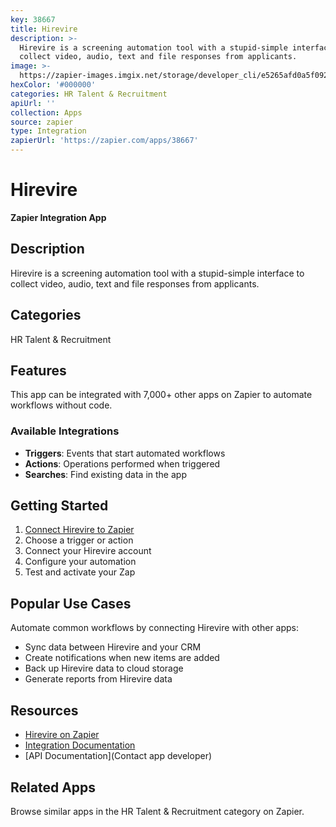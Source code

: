 ```yaml
---
key: 38667
title: Hirevire
description: >-
  Hirevire is a screening automation tool with a stupid-simple interface to
  collect video, audio, text and file responses from applicants.
image: >-
  https://zapier-images.imgix.net/storage/developer_cli/e5265afd0a5f092a1fb75ea119e7a234.png?auto=format%2Ccompress&ixlib=python-3.0.0&q=50
hexColor: '#000000'
categories: HR Talent & Recruitment
apiUrl: ''
collection: Apps
source: zapier
type: Integration
zapierUrl: 'https://zapier.com/apps/38667'
---
```

# Hirevire

**Zapier Integration App**

## Description

Hirevire is a screening automation tool with a stupid-simple interface to collect video, audio, text and file responses from applicants.

## Categories

HR Talent & Recruitment

## Features

This app can be integrated with 7,000+ other apps on Zapier to automate workflows without code.

### Available Integrations

- **Triggers**: Events that start automated workflows
- **Actions**: Operations performed when triggered
- **Searches**: Find existing data in the app

## Getting Started

1. [Connect Hirevire to Zapier](https://zapier.com/apps/38667)
2. Choose a trigger or action
3. Connect your Hirevire account
4. Configure your automation
5. Test and activate your Zap

## Popular Use Cases

Automate common workflows by connecting Hirevire with other apps:

- Sync data between Hirevire and your CRM
- Create notifications when new items are added
- Back up Hirevire data to cloud storage
- Generate reports from Hirevire data

## Resources

- [Hirevire on Zapier](https://zapier.com/apps/38667)
- [Integration Documentation](https://zapier.com/apps/38667/integrations)
- [API Documentation](Contact app developer)

## Related Apps

Browse similar apps in the HR Talent & Recruitment category on Zapier.
